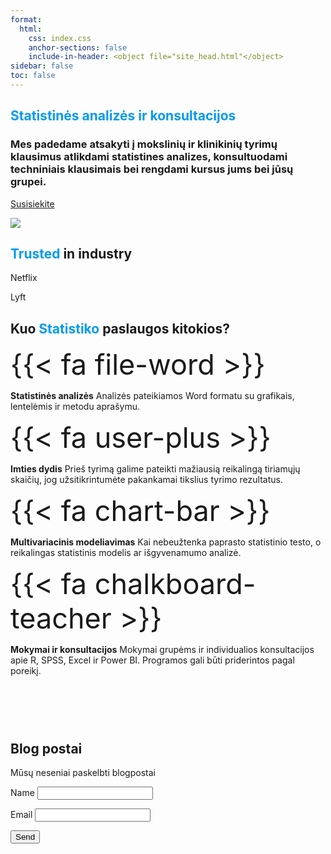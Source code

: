 ```yaml
---
format:
  html:
    css: index.css
    anchor-sections: false
    include-in-header: <object file="site_head.html"</object>
sidebar: false
toc: false
--- 
```



::: {.hero-banner .content-block}

# [Statistinės analizės ir konsultacijos]{style="color:#009AF1"}

### Mes padedame atsakyti į mokslinių ir klinikinių tyrimų klausimus atlikdami statistines analizes, konsultuodami techniniais klausimais bei rengdami kursus jums bei jūsų grupei.

[Susisiekite](getting_started.ipynb){.btn-action-primary .btn-action .btn .btn-success .btn-lg role="\"button\""}\n


[![](images/card.png)](images/card.png){style="margin-top: 40px; margin-bottom: 40px"}\
:::

::: {.hero-banner .mid-content .column-screen}

## <span style='color:#009AF1'>Trusted</span> in industry

::: {.grid style="column-gap: 50px"}

:::{.g-col-12 .g-col-sm-6 .g-col-md-3}  
Netflix 
:::

:::{.g-col-12 .g-col-sm-6 .g-col-md-3}  
Lyft 
:::

:::

:::

::: {.hero-banner .content-block}


## Kuo <span style='color:#009AF1'>Statistiko</span> paslaugos kitokios?

::: {.grid .gap-4 style="padding-bottom: 60px"}

::: {.feature .g-col-12 .g-col-sm-6 .g-col-md-4}
[{{< fa file-word >}}]{style="font-size: 45px"}

**Statistinės analizės**
Analizės pateikiamos Word formatu su grafikais, lentelėmis ir metodu aprašymu.
:::

::: {.feature .g-col-12 .g-col-sm-6 .g-col-md-4}
[{{< fa user-plus >}}]{style="font-size: 45px"}

**Imties dydis**
Prieš tyrimą galime pateikti mažiausią reikalingą tiriamųjų skaičių, jog užsitikrintumėte pakankamai tikslius tyrimo rezultatus.
:::

::: {.feature .g-col-12 .g-col-sm-6 .g-col-md-4}
[{{< fa chart-bar >}}]{style="font-size: 45px"}

**Multivariacinis modeliavimas**
Kai nebeužtenka paprasto statistinio testo, o reikalingas statistinis modelis ar išgyvenamumo analizė.
:::

::: {.feature .g-col-12 .g-col-sm-6 .g-col-md-4}
[{{< fa chalkboard-teacher >}}]{style="font-size: 45px"}

**Mokymai ir konsultacijos**
Mokymai grupėms ir individualios konsultacijos apie R, SPSS, Excel ir Power BI. Programos gali būti priderintos pagal poreikį.
:::

:::

:::

::: {.hero-banner .mid-content .column-screen}

## Blog postai

Mūsų neseniai paskelbti blogpostai

:::



::: {.hero-banner .content-block}

<form name="contact" netlify>
  <p>
    <label>Name <input type="text" name="name" /></label>
  </p>
  <p>
    <label>Email <input type="email" name="email" /></label>
  </p>
  <p>
    <button type="submit">Send</button>
  </p>
</form>

:::


